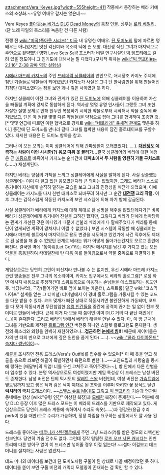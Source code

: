 attachment:Vera_Keyes.jpg?width=555height=411
작중에서 등장하는 베라 키예스의 초상화.~~유명 여배우 같지는 않은데~~

Vera Keyes
[[폴아웃:뉴 베가스]] [[DLC]] [[Dead Money]]의 등장 인물. 성우는 [[로라 베일리]]. (단 노래 파일의 목소리를 녹음한 건 다른 사람)

전쟁 전 [[wiki:"미국(폴아웃 시리즈)" 미국]] 내 유명한 여배우. [[딘 도미노]]의 말에 따르면 명배우는 아니었지만 멋진 각선미와 목소리 덕에 뜬 모양. 대전쟁 직전 그녀가 마지막으로 주연으로 활약했던 영화 Love Sets Sail! 포스터가 비밀 연구시설인 [[빅 엠프티]]에도 걸려 있을 정도이니 그 인기도에 대해서는 말 다했다.(구체적 위치는 [[wiki:"빅 엠프티#s-2.1.16" Z-38 광파 역학 실험실]])

[[시에라 마드레 카지노]]의 주인 [[프레데릭 싱클레어]]의 연인으로, 애시당초 카지노 주제에 첨단 기술들로 떡칠들이 되어있었던 카지노가 사실은 그녀 단 한사람만을 위해 만들어진 최첨단 대피소였다는 점을 보면 꽤나 깊은 사이였던 듯 하다.

하지만 싱클레어 이전 그녀와 관계가 있던 [[딘 도미노]]에 의해 싱클레어를 이용하여 자산을 빼돌릴 계획에 강제로 동참하게 된다. 역사상 몇몇 유명 인사들이 그랬듯 그녀 또한 자잘한 질병 문제로 인해 한두번 복용하기 시작한 약물로부터 시작해서 약물 중독에 빠져있었고, 딘은 이 점(및 몇몇 다른 약점들)을 약점으로 잡아 그녀를 협박하여 조종한 것.[* 몇몇 언급에 따르면 이런 협박으로 강제로 [[wiki: "네토라레" 육체적 관계]]도 맺은듯 하다.] 중간에 딘 도미노를 만나러 갈때 그녀를 협박한 내용이 담긴 홀로테이프를 구할수 있다. 자세한 내용은 딘 도미노 항목을 참고.

그러나 이 모든 모의는 이미 싱클레어에 의해 간파당한지 오래였었다(……). '''[[대전쟁]]도 예측하는 사람이 이런 시시한(?) 음모 따위 못 볼리가...'''결국 싱클레어의 베라에 대한 애정은 곧 [[애증]]으로 바뀌어서 카지노는 순식간에 '''대피소에서 두 사람을 영원히 가둘 구치소로(……)''' 재설계된다. 

하지만 베라는 양심의 가책을 느끼고 싱클레어에게 사실을 말하게 된다. 사실 상술했듯 싱클레어는 이미 다 알고 있던 음모였던지라 큰 의미는 없었지만, 그래도 베라가 스스로 용기내어 자신에게 솔직히 말하는 모습을 보고 그녀의 진정성을 깨닫게 되었으며, 이에 싱클레어는 카지노를 다시 한번 대피소로 되바꾸려 하지만 그 순간 '''[[대전쟁]] 크리 작렬.''' 이후 그녀는 갑작스럽게 작동된 카지노의 보안 시스템에 의해 자기 방에 감금된다.

사실 싱클레어가 베라에게 카지노에 대해 제대로 된 설명을 해주질 않았던데다가[* 비록 베라가 싱클레어에게 용기내어 진실을 고하긴 했지만, 그렇다고 베라가 딘에게 협박당하는 관계가 개선된 것은 아니였기 때문에 섣불리 베라에게 다 말해주었다가 베라를 통해 딘이 알게되면 계획이 망쳐지니 어쩔 수 없었다.] 보안 시스템이 작동할 때 싱클레어는 시에라 마드레 볼트에서 마지막으로 용도 변경을 시도하고 있었기에 사건 직후에도 제대로 된 설명을 해 줄 수 없었던 관계로 베라는 뭐가 어떻게 돌아가는건지도 모르고 혼란에 빠진다. 결국엔 벽에 "놓아줘(Let Go)"라는 마지막 메시지를 남긴 후 가지고 있는 모든 약물을 총동원하여 칵테일잔에 탄 다음 이를 들이킴으로서 약물 중독으로 자결하게 된다. 

게임상으로는 당연히 고인이 되신지라 만나볼 수 는 없지만, 우선 시에라 마드레 카지노 관련 방송들은 전부 그녀의 목소리이며, 카지노 입구에서도 베라의 홀로그램[* 로딩 화면 메시지 내용으로 추정하건대 스위트룸으로 이동하는 손님들을 에스코트하는 용도인 듯. 식당(부엌), 극장(들어가면 바로 앞에 보이는 카운터), 스위트룸( 달군 wiki:"코스믹 나이프" 설계를 얻는 그 터미널) 터미널에서 이 경비 홀로그램을 가동시킬 수 있는 코드를 다운 받을 수 있다. 코드 몇개가 빠진 상태로 작동시키면 불완전하게 가동되며, 코드를 다 모아 작동시키면 무단침입한 [[유령 인간]]들을 중간에 공격이 끊기는 일 없이 전부 잿더미로 만들어 버린다. 근데 이거 다 모을 때 쯤이면 이미 DLC 거의 다 끝난 때인데?(...)]이 존재한다. 그리고 베라의 방에서 베라의 해골을 만날 수 있다. 아, 이 방 근처에 그녀를 기반으로 제작된 [[홀로그램 인간]] 버전중 하나인 스탈렛 홀로그램도 존재한다. 생전의 목소리와 외형을 완벽히 재현하였으나...'''접근하면 [[눈에서 빔]]!!!''' 때문에 게이머들은 자의 반 타의 반으로 그녀에게 깊은 원한을 품게 된다(……). ~~[[wiki:"쿨라 다이아몬드" 속지마 썅년이야]]~~

해골을 조사하면 전용 드레스(Vera's Outfit)를 입수할 수 있으며[* 이 때 옷을 얻고 해골을 총으로 쏴보면 해골이 폭발하면서 육편으로 변한다...~~고인드립과 사령술을 동시에 행하는 [배달부]의 위엄! 너를 우선 고쳐주고 죽여주겠다~~], 방 안에서 다른 한벌을 더 입수할 수 있다. 분명 역사상으로도 여성이였지만 게임 특성상 이 드레스는 남성 버전도 존재한다. 남성 버전은 딘의 턱시도의 [[팔레트 스왑]] 버전인데, 여성 버전은 [[가슴트임]]에 옆트임까지 있고 붉은 색과 검은 색이 제대로 된 조화를 이루며 화려한 꽃 장식도 달린 '''럭셔리의 극치''' 드레스이다. ~~[[스텔스 슈트 MK II]]도 그렇고 [[빅 엠프티]]의 기술과 연관된 동네에는 항상 [wiki:"유령 인간" 이상한 복장]과 [[모에]]한 복장이 존재한다.~~ 덕분에 해당 DLC 등장 이후 많은 드레스 모드는 이 베라의 드레스를 기반으로 제작되고 있다. 게임상으로도 당연히 드레스 계통에 속하여서 수리도 속옷(……)과 경갑옷(응급 수리 perk이 있을 때만)으로 수리가 가능하며, 정장 차림을 요구하는 상황에서도 잘 사용 된다. 

드레스를 좋아하는 [[베로니카 산탄젤로]]에게 주면 그냥 드레스(?)를 받은 정도의 리액션만 선보인다. 당연히 기술 전수도 없다. 그런데 정작 털털한 [[로즈 오브 샤론 캐시디]]는 인벤토리에 다른 방어구 없이 이 드레스만 넣어줄 경우 이걸 입는다! ~~설마 이걸보고 데드 머니를 설치하는 사람은 없겠지~~

데드 머니의 데이터를 보건데 딘 도미노처럼 구울이 된 상태로 나올 예정이었던 듯 하다. 데이터를 뜯어 보면 구울 버전의 캐릭터 모델링이 존재하는 걸 확인 할 수 있다.
